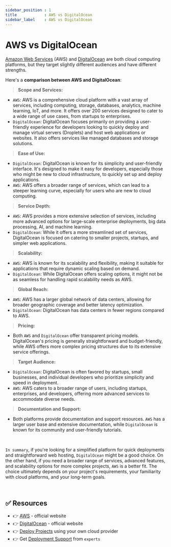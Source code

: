 ```yaml
---
sidebar_position : 1
title            : AWS vs DigitalOcean
sidebar_label    : AWS vs DigitalOcean
---
```


# AWS vs DigitalOcean

[Amazon Web Services](https://aws.amazon.com/) (AWS) and [DigitalOcean](https://www.digitalocean.com/) are both cloud computing platforms, but they target slightly different audiences and have different strengths. 

Here's a **comparison between AWS and DigitalOcean**:

> **Scope and Services:**

- `AWS`: AWS is a comprehensive cloud platform with a vast array of services, including computing, storage, databases, analytics, machine learning, IoT, and more. It offers over 200 services designed to cater to a wide range of use cases, from startups to enterprises.
- `DigitalOcean`: DigitalOcean focuses primarily on providing a user-friendly experience for developers looking to quickly deploy and manage virtual servers (Droplets) and host web applications or websites. It also offers services like managed databases and storage solutions.

> **Ease of Use:**

- `DigitalOcean`: DigitalOcean is known for its simplicity and user-friendly interface. It's designed to make it easy for developers, especially those who might be new to cloud infrastructure, to quickly set up and deploy applications.
- `AWS`: AWS offers a broader range of services, which can lead to a steeper learning curve, especially for users who are new to cloud computing.

> **Service Depth:**

- `AWS`: AWS provides a more extensive selection of services, including more advanced options for large-scale enterprise deployments, big data processing, AI, and machine learning.
- `DigitalOcean`: While it offers a more streamlined set of services, DigitalOcean is focused on catering to smaller projects, startups, and simpler web applications.

> **Scalability:**

- `AWS`: AWS is known for its scalability and flexibility, making it suitable for applications that require dynamic scaling based on demand.
- `DigitalOcean`: While DigitalOcean offers scaling options, it might not be as seamless for handling rapid scalability needs as AWS.

> **Global Reach:**

- `AWS`: AWS has a larger global network of data centers, allowing for broader geographic coverage and better latency optimization.
- `DigitalOcean`: DigitalOcean has data centers in fewer regions compared to AWS.

> **Pricing:**

- Both `AWS` and `DigitalOcean` offer transparent pricing models. DigitalOcean's pricing is generally straightforward and budget-friendly, while AWS offers more complex pricing structures due to its extensive service offerings.

> **Target Audience:**

- `DigitalOcean`: DigitalOcean is often favored by startups, small businesses, and individual developers who prioritize simplicity and speed in deployment.
- `AWS`: AWS caters to a broader range of users, including startups, enterprises, and developers, offering more advanced services to accommodate diverse needs.

> **Documentation and Support:**

- Both platforms provide documentation and support resources. `AWS` has a larger user base and extensive documentation, while `DigitalOcean` is known for its community and user-friendly tutorials.

<br />

`In summary`, if you're looking for a simplified platform for quick deployments and straightforward web hosting, `DigitalOcean` might be a good choice. 
On the other hand, if you need a broader range of services, advanced features, and scalability options for more complex projects, `AWS` is a better fit. 
The choice ultimately depends on your project's requirements, your familiarity with cloud platforms, and your long-term goals.

<br />

## ✅ Resources

- 👉 [AWS](https://aws.amazon.com/) - official website
- 👉 [DigitalOcean](https://www.digitalocean.com/) - official website
- 👉 [Deploy Projects](https://deploypro.dev/) using your own cloud provider
- 👉 Get [Deployment Support](https://deploypro.dev/support/) from `experts` 

